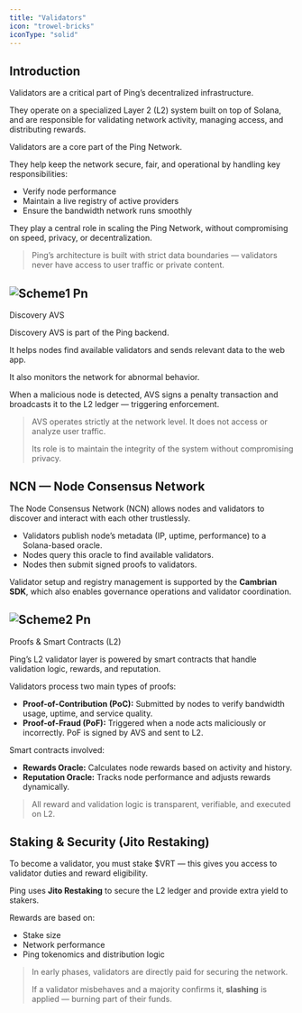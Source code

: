 ```yaml
---
title: "Validators"
icon: "trowel-bricks"
iconType: "solid"
---
```



## Introduction

Validators are a critical part of Ping’s decentralized infrastructure.

They operate on a specialized Layer 2 (L2) system built on top of Solana, and are responsible for validating network activity, managing access, and distributing rewards.

Validators are a core part of the Ping Network.

They help keep the network secure, fair, and operational by handling key responsibilities:

- Verify node performance
- Maintain a live registry of active providers
- Ensure the bandwidth network runs smoothly

They play a central role in scaling the Ping Network, without compromising on speed, privacy, or decentralization.

> Ping’s architecture is built with strict data boundaries — validators never have access to user traffic or private content.

## ![Scheme1 Pn](/images/scheme1.png)

Discovery AVS

Discovery AVS is part of the Ping backend.

It helps nodes find available validators and sends relevant data to the web app.

It also monitors the network for abnormal behavior.

When a malicious node is detected, AVS signs a penalty transaction and broadcasts it to the L2 ledger — triggering enforcement.

> AVS operates strictly at the network level. It does not access or analyze user traffic.
>
> Its role is to maintain the integrity of the system without compromising privacy.

## NCN — Node Consensus Network

The Node Consensus Network (NCN) allows nodes and validators to discover and interact with each other trustlessly.

- Validators publish node’s metadata (IP, uptime, performance) to a Solana-based oracle.
- Nodes query this oracle to find available validators.
- Nodes then submit signed proofs to validators.

Validator setup and registry management is supported by the **Cambrian SDK**, which also enables governance operations and validator coordination.

## ![Scheme2 Pn](/images/scheme2.png)

Proofs & Smart Contracts (L2)

Ping’s L2 validator layer is powered by smart contracts that handle validation logic, rewards, and reputation.

Validators process two main types of proofs:

- **Proof-of-Contribution (PoC):** Submitted by nodes to verify bandwidth usage, uptime, and service quality.
- **Proof-of-Fraud (PoF):** Triggered when a node acts maliciously or incorrectly. PoF is signed by AVS and sent to L2.

Smart contracts involved:

- **Rewards Oracle:** Calculates node rewards based on activity and history.
- **Reputation Oracle:** Tracks node performance and adjusts rewards dynamically.

> All reward and validation logic is transparent, verifiable, and executed on L2.

## Staking & Security (Jito Restaking)

To become a validator, you must stake $VRT — this gives you access to validator duties and reward eligibility.

Ping uses **Jito Restaking** to secure the L2 ledger and provide extra yield to stakers.

Rewards are based on:

- Stake size
- Network performance
- Ping tokenomics and distribution logic

> In early phases, validators are directly paid for securing the network.
>
> If a validator misbehaves and a majority confirms it, **slashing** is applied — burning part of their funds.